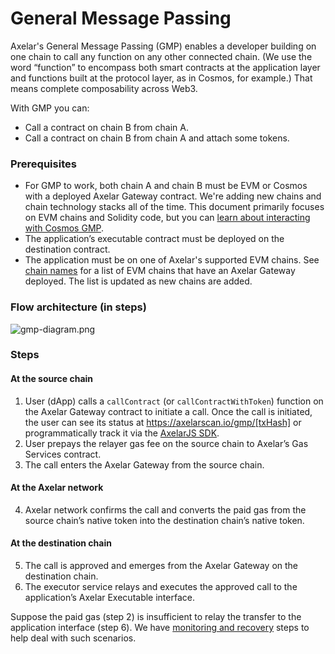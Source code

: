 # General Message Passing

Axelar's General Message Passing (GMP) enables a developer building on one chain to call any function on any other connected chain. (We use the word “function” to encompass both smart contracts at the application layer and functions built at the protocol layer, as in Cosmos, for example.) That means complete composability across Web3.

With GMP you can:

- Call a contract on chain B from chain A.
- Call a contract on chain B from chain A and attach some tokens.

### Prerequisites
- For GMP to work, both chain A and chain B must be EVM or Cosmos with a deployed Axelar Gateway contract. We're adding new chains and chain technology stacks all of the time. This document primarily focuses on EVM chains and Solidity code, but you can [learn about interacting with Cosmos GMP](./cosmos-gmp).
- The application’s executable contract must be deployed on the destination contract.
- The application must be on one of Axelar's supported EVM chains. See [chain names](../reference/mainnet-chain-names) for a list of EVM chains that have an Axelar Gateway deployed. The list is updated as new chains are added.

### Flow architecture (in steps)

![gmp-diagram.png](/images/gmp-diagram.png)

### Steps

#### At the source chain

1. User (dApp) calls a `callContract` (or `callContractWithToken`) function on the Axelar Gateway contract to initiate a call. Once the call is initiated, the user can see its status at https://axelarscan.io/gmp/[txHash] or programmatically track it via the [AxelarJS SDK](axelarjs-sdk/tx-status-query-recovery#query-transaction-status-by-txhash).
2. User prepays the relayer gas fee on the source chain to Axelar’s Gas Services contract.
3. The call enters the Axelar Gateway from the source chain.

#### At the Axelar network
4. Axelar network confirms the call and converts the paid gas from the source chain’s native token into the destination chain’s native token.  

#### At the destination chain
5. The call is approved and emerges from the Axelar Gateway on the destination chain.
6. The executor service relays and executes the approved call to the application’s Axelar Executable interface.

Suppose the paid gas (step 2) is insufficient to relay the transfer to the application interface (step 6). We have [monitoring and recovery](./monitor-recover/monitoring) steps to help deal with such scenarios.